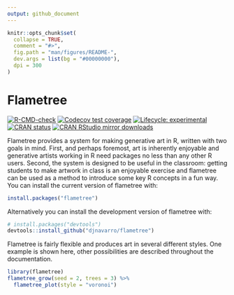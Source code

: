 ```yaml
---
output: github_document
---
```


<!-- README.md is generated from README.Rmd. Please edit that file -->

```r
knitr::opts_chunk$set(
  collapse = TRUE,
  comment = "#>",
  fig.path = "man/figures/README-",
  dev.args = list(bg = "#00000000"),
  dpi = 300
)
```

# Flametree

<!-- badges: start -->
[![R-CMD-check](https://github.com/djnavarro/flametree/workflows/R-CMD-check/badge.svg)](https://github.com/djnavarro/flametree/actions)
[![Codecov test coverage](https://codecov.io/gh/djnavarro/flametree/branch/master/graph/badge.svg)](https://codecov.io/gh/djnavarro/flametree?branch=master)
[![Lifecycle: experimental](https://img.shields.io/badge/lifecycle-experimental-orange.svg)](https://lifecycle.r-lib.org/articles/stages.html#experimental)
[![CRAN status](https://www.r-pkg.org/badges/version/flametree)](https://CRAN.R-project.org/package=flametree)
[![CRAN RStudio mirror
downloads](https://cranlogs.r-pkg.org/badges/grand-total/flametree?color=blue)](https://r-pkg.org/pkg/flametree)
<!-- badges: end -->

Flametree provides a system for making generative art in R, written with two goals in mind. First, and perhaps foremost, art is inherently enjoyable and generative artists working in R need packages no less than any other R users. Second, the system is designed to be useful in the classroom: getting students to make artwork in class is an enjoyable exercise and flametree can be used as a method to introduce some key R concepts in a fun way. You can install the current version of flametree with:

``` r
install.packages("flametree")
```

Alternatively you can install the development version of flametree with:

``` r
# install.packages("devtools")
devtools::install_github("djnavarro/flametree")
```

Flametree is fairly flexible and produces art in several different styles. One example is shown here, other possibilities are described throughout the documentation.

```r
library(flametree)
flametree_grow(seed = 2, trees = 3) %>% 
  flametree_plot(style = "voronoi")
```

